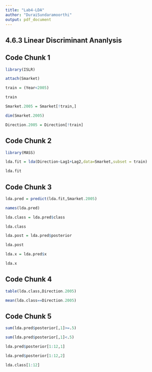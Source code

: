 ---
title: "Lab4-LDA"
author: "DuraiSundaramoorthi"
output: pdf_document
---
## 4.6.3 Linear Discriminant Ananlysis 
## Code Chunk 1
```{r}
library(ISLR)

attach(Smarket)

train = (Year<2005)

train

Smarket.2005 = Smarket[!train,]

dim(Smarket.2005)

Direction.2005 = Direction[!train]
```

## Code Chunk 2
```{r}
library(MASS)

lda.fit = lda(Direction~Lag1+Lag2,data=Smarket,subset = train)

lda.fit

```

## Code Chunk 3
```{r}
lda.pred = predict(lda.fit,Smarket.2005)

names(lda.pred)

lda.class = lda.pred$class

lda.class

lda.post = lda.pred$posterior

lda.post

lda.x = lda.pred$x

lda.x
```


## Code Chunk 4
```{r}

table(lda.class,Direction.2005)

mean(lda.class==Direction.2005)

``` 


## Code Chunk 5
```{r}
sum(lda.pred$posterior[,1]>=.5)

sum(lda.pred$posterior[,1]<.5)

lda.pred$posterior[1:12,1]

lda.pred$posterior[1:12,2]

lda.class[1:12]
```
